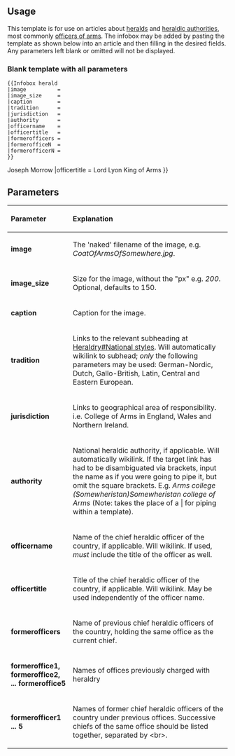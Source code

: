 {{Documentation subpage}}
{{缺乏中文说明}}
<!-- Please place categories where indicated at the bottom of this page and interwikis at Wikidata (see [[Wikipedia:Wikidata]]) -->

== Usage ==

This template is for use on articles about [[herald]]s and [[heraldic authorities]], most commonly [[officers of arms]]. The infobox may be added by pasting the template as shown below into an article and then filling in the desired fields. Any parameters left blank or omitted will not be displayed.

=== Blank template with all parameters ===

<pre style="overflow: auto">
{{Infobox herald
|image          = 
|image_size     = 
|caption        = 
|tradition      = 
|jurisdiction   = 
|authority      = 
|officername    = 
|officertitle   = 
|formerofficers =
|formerofficeN  =
|formerofficerN =
}}
</pre>

{{Infobox herald
|image        = Coat of Arms of the Lord Lyon King of Arms.svg
|image_size   = 220
|caption      = The [[Coat of arms|arms of office]] of Lord Lyon King of Arms
|tradition    = Gallo-British
|jurisdiction = [[Scotland]]
|authority    = Court of the Lord Lyon
|officername  = Joseph Morrow (Lord Lyon){{!}}Joseph Morrow
|officertitle = Lord Lyon King of Arms
}}

== Parameters ==

{| class="wikitable"
! style="text-align: left" | Parameter
! style="text-align: left" | Explanation
|-
| '''image'''
| The 'naked' filename of the image, e.g. ''CoatOfArmsOfSomewhere.jpg''.
|-
| ''' image_size '''
| Size for the image, without the "px" e.g. ''200''. Optional, defaults to 150.
|-
| '''caption'''
| Caption for the image.
|-
| '''tradition'''
| Links to the relevant subheading at [[Heraldry#National styles]]. Will automatically wikilink to subhead; ''only'' the following parameters may be used: German-Nordic, Dutch, Gallo-British, Latin, Central and Eastern European.
|-
| '''jurisdiction'''
| Links to geographical area of responsibility. i.e. College of Arms in England, Wales and Northern Ireland.
|-
| '''authority'''
| National heraldic authority, if applicable. Will automatically wikilink. If the target link has had to be disambiguated via brackets, input the name as if you were going to pipe it, but omit the square brackets. E.g. ''Arms college (Somewheristan){{tl|!}}Somewheristan college of Arms'' (Note: {{tl|!}} takes the place of a | for piping within a template).
|-
| '''officername'''
| Name of the chief heraldic officer of the country, if applicable. Will wikilink. If used, ''must'' include the title of the officer as well.
|-
| '''officertitle'''
| Title of the chief heraldic officer of the country, if applicable. Will wikilink. May be used independently of the officer name.
|-
| '''formerofficers'''
| Name of previous chief heraldic officers of the country, holding the same office as the current chief.
|-
| '''formeroffice1, formeroffice2, ... formeroffice5'''
| Names of offices previously charged with heraldry
|-
| '''formerofficer1 ... 5'''
| Names of former chief heraldic officers of the country under previous offices. Successive chiefs of the same office should be listed together, separated by &lt;br&gt;.
|}

<includeonly>{{Sandbox other||
<!-- Categories below this line, please; interwikis at Wikidata -->
[[Category:Heraldry templates]]
[[Category:History and events infobox templates|Heraldry]]
}}</includeonly>